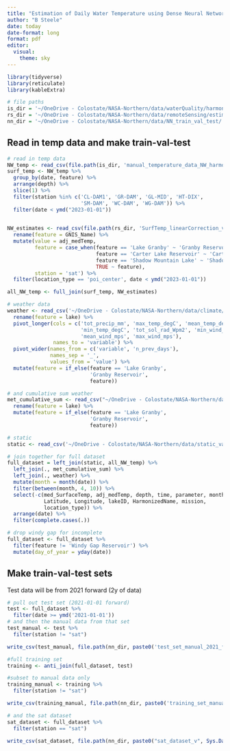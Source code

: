 ```yaml
---
title: "Estimation of Daily Water Temperature using Dense Neural Networks"
author: "B Steele"
date: today
date-format: long
format: pdf
editor: 
  visual:
    theme: sky
---
```


```r
library(tidyverse)
library(reticulate)
library(kableExtra)

# file paths
is_dir = '~/OneDrive - Colostate/NASA-Northern/data/waterQuality/harmonized/'
rs_dir = '~/OneDrive - Colostate/NASA-Northern/data/remoteSensing/estimates/'
nn_dir = '~/OneDrive - Colostate/NASA-Northern/data/NN_train_val_test/'
```

## Read in temp data and make train-val-test

```r
# read in temp data
NW_temp <- read_csv(file.path(is_dir, 'manual_temperature_data_NW_harmonized_v2023-08-30.csv'))
surf_temp <- NW_temp %>% 
  group_by(date, feature) %>% 
  arrange(depth) %>% 
  slice(1) %>% 
  filter(station %in% c('CL-DAM1', 'GR-DAM', 'GL-MID', 'HT-DIX', 
                        'SM-DAM', 'WC-DAM', 'WG-DAM')) %>%
  filter(date < ymd("2023-01-01")) 

  
NW_estimates <- read_csv(file.path(rs_dir, 'SurfTemp_linearCorrection_v2023-09-28.csv')) %>% 
  rename(feature = GNIS_Name) %>% 
  mutate(value = adj_medTemp,
         feature = case_when(feature == 'Lake Granby' ~ 'Granby Reservoir',
                             feature == 'Carter Lake Reservoir' ~ 'Carter Lake',
                             feature == 'Shadow Mountain Lake' ~ 'Shadow Mountain Reservoir',
                             TRUE ~ feature),
         station = 'sat') %>% 
  filter(location_type == 'poi_center', date < ymd("2023-01-01"))

all_NW_temp <- full_join(surf_temp, NW_estimates)

# weather data
weather <- read_csv('~/OneDrive - Colostate/NASA-Northern/data/climate/aggregated/NW_NLDAS_climate_1-3-5d_previous_1984-01-01_2023-05-17_v2023-11-08.csv') %>% 
  rename(feature = lake) %>% 
  pivot_longer(cols = c('tot_precip_mm', 'max_temp_degC', 'mean_temp_degC', 
                        'min_temp_degC', 'tot_sol_rad_Wpm2', 'min_wind_mps',
                        'mean_wind_mps', 'max_wind_mps'),
               names_to = 'variable') %>% 
  pivot_wider(names_from = c('variable', 'n_prev_days'),
              names_sep = '_',
              values_from = 'value') %>% 
  mutate(feature = if_else(feature == 'Lake Granby',
                           'Granby Reservoir',
                           feature))

# and cumulative sum weather
met_cumulative_sum <- read_csv("~/OneDrive - Colostate/NASA-Northern/data/climate/aggregated/NW_NLDAS_climate_cumulative_sums_annual_1984-01-01_2023-05-17v2023-11-08.csv") %>%
  rename(feature = lake) %>% 
  mutate(feature = if_else(feature == 'Lake Granby',
                           'Granby Reservoir',
                           feature))

# static
static <- read_csv('~/OneDrive - Colostate/NASA-Northern/data/static_vars/static_vars_7_lakes.csv')

# join together for full dataset
full_dataset = left_join(static, all_NW_temp) %>%
  left_join(., met_cumulative_sum) %>%
  left_join(., weather) %>% 
  mutate(month = month(date)) %>% 
  filter(between(month, 4, 10)) %>%
  select(-c(med_SurfaceTemp, adj_medTemp, depth, time, parameter, month,
            Latitude, Longitude, lakeID, HarmonizedName, mission,
            location_type)) %>%
  arrange(date) %>%
  filter(complete.cases(.))

# drop windy gap for incomplete
full_dataset <- full_dataset %>%
  filter(feature != 'Windy Gap Reservoir') %>%
  mutate(day_of_year = yday(date))

```

## Make train-val-test sets

Test data will be from 2021 forward (2y of data)

```r
# pull out test set (2021-01-01 forward)
test <- full_dataset %>% 
  filter(date >= ymd('2021-01-01')) 
# and then the manual data from that set
test_manual <- test %>% 
  filter(station != "sat")

write_csv(test_manual, file.path(nn_dir, paste0('test_set_manual_2021_forward_v', Sys.Date(), '.csv')))

#full training set
training <- anti_join(full_dataset, test)

#subset to manual data only
training_manual <- training %>% 
  filter(station != "sat")

write_csv(training_manual, file.path(nn_dir, paste0('training_set_manual_up_to_2021_v', Sys.Date(), '.csv')))

# and the sat dataset
sat_dataset <- full_dataset %>% 
  filter(station == "sat")

write_csv(sat_dataset, file.path(nn_dir, paste0("sat_dataset_v", Sys.Date(), ".csv")))
```

